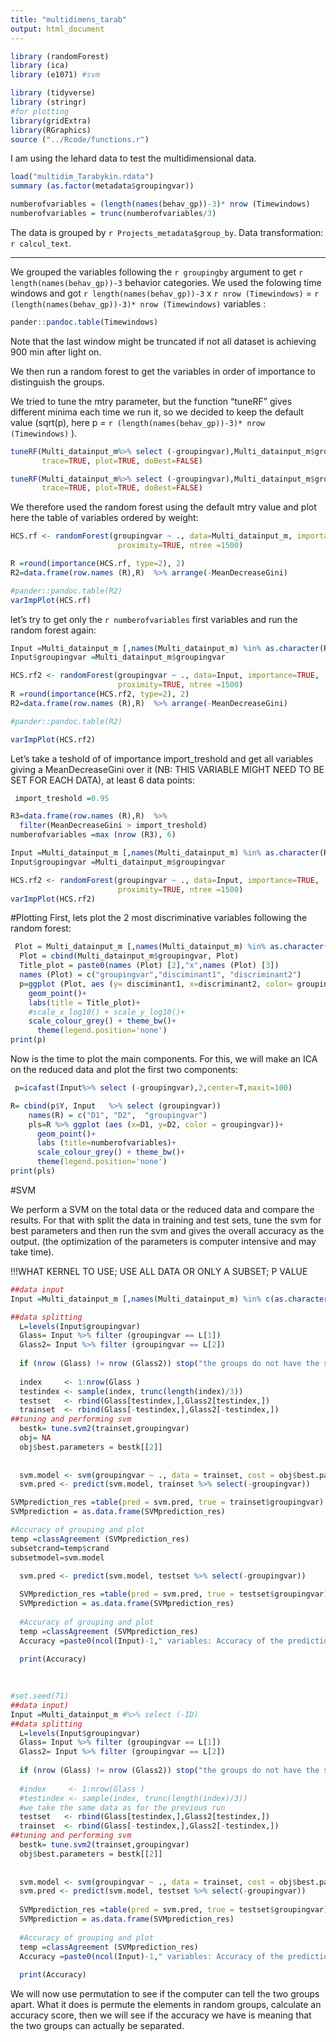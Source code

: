 ```yaml
---
title: "multidimens_tarab"
output: html_document
---
```

```r
library (randomForest)
library (ica)
library (e1071) #svm

library (tidyverse)
library (stringr)
#for plotting
library(gridExtra)
library(RGraphics)
source ("../Rcode/functions.r")
```


I am using the lehard data to test the multidimensional data.



```r
load("multidim_Tarabykin.rdata")
summary (as.factor(metadata$groupingvar))

numberofvariables = (length(names(behav_gp))-3)* nrow (Timewindows)
numberofvariables = trunc(numberofvariables/3)

```
The data is grouped by `r Projects_metadata$group_by `.
Data transformation: `r calcul_text`.


---


We grouped the variables following the `r groupingby` argument to get `r length(names(behav_gp))-3` behavior categories. We used the folowing time windows and got `r length(names(behav_gp))-3` x `r nrow (Timewindows)` = `r (length(names(behav_gp))-3)* nrow (Timewindows)` variables :

```r
pander::pandoc.table(Timewindows)
```
Note that the last window might be truncated if not all dataset is achieving 900 min after light on.

We then run a random forest to get the variables in order of importance to distinguish the groups.

We tried to tune the mtry parameter, but the function "tuneRF" gives different minima each time we run it, so we decided to keep the default value (sqrt(p), here p = `r (length(names(behav_gp))-3)* nrow (Timewindows)` ).

```r
tuneRF(Multi_datainput_m%>% select (-groupingvar),Multi_datainput_m$groupingvar, ntreeTry=50, stepFactor=2, improve=0.05,
       trace=TRUE, plot=TRUE, doBest=FALSE)

tuneRF(Multi_datainput_m%>% select (-groupingvar),Multi_datainput_m$groupingvar, ntreeTry=50, stepFactor=2, improve=0.05,
       trace=TRUE, plot=TRUE, doBest=FALSE)
```



We therefore used the random forest using the default mtry value and plot here the table of variables ordered by weight:
```r
HCS.rf <- randomForest(groupingvar ~ ., data=Multi_datainput_m, importance=TRUE,
                        proximity=TRUE, ntree =1500)

R =round(importance(HCS.rf, type=2), 2)
R2=data.frame(row.names (R),R)  %>% arrange(-MeanDecreaseGini)

#pander::pandoc.table(R2)
varImpPlot(HCS.rf)
```


let's try to get only the `r numberofvariables` first variables and run the random forest again:

```r


Input =Multi_datainput_m [,names(Multi_datainput_m) %in% as.character(R2 [1:numberofvariables,1]) ]
Input$groupingvar =Multi_datainput_m$groupingvar

HCS.rf2 <- randomForest(groupingvar ~ ., data=Input, importance=TRUE,
                        proximity=TRUE, ntree =1500)
R =round(importance(HCS.rf2, type=2), 2)
R2=data.frame(row.names (R),R)  %>% arrange(-MeanDecreaseGini)

#pander::pandoc.table(R2)

varImpPlot(HCS.rf2)
```

Let's take a teshold of of importance import_treshold and get all variables giving a MeanDecreaseGini over it (NB: THIS VARIABLE MIGHT NEED TO BE SET FOR EACH DATA), at least 6 data points:

```r
 import_treshold =0.95

R3=data.frame(row.names (R),R)  %>% 
  filter(MeanDecreaseGini > import_treshold)
numberofvariables =max (nrow (R3), 6)

Input =Multi_datainput_m [,names(Multi_datainput_m) %in% as.character(R2 [1:numberofvariables,1]) ]
Input$groupingvar =Multi_datainput_m$groupingvar

HCS.rf2 <- randomForest(groupingvar ~ ., data=Input, importance=TRUE,
                        proximity=TRUE, ntree =1500)
varImpPlot(HCS.rf2)
```

#Plotting
First, lets plot the 2 most discriminative variables following the random forest:

```r


 Plot = Multi_datainput_m [,names(Multi_datainput_m) %in% as.character(R2 [1:2,1]) ]
  Plot = cbind(Multi_datainput_m$groupingvar, Plot)
  Title_plot = paste0(names (Plot) [2],"x",names (Plot) [3])
  names (Plot) = c("groupingvar","disciminant1", "discriminant2")
  p=ggplot (Plot, aes (y= disciminant1, x=discriminant2, color= groupingvar))+
    geom_point()+
    labs(title = Title_plot)+
    #scale_x_log10() + scale_y_log10()+
    scale_colour_grey() + theme_bw()+
      theme(legend.position='none')
print(p)  
```


Now is the time to plot the main components. For this, we will make an ICA on the reduced data and plot the first two components:

```r
 p=icafast(Input%>% select (-groupingvar),2,center=T,maxit=100)

R= cbind(p$Y, Input   %>% select (groupingvar))
    names(R) = c("D1", "D2",  "groupingvar")
    pls=R %>% ggplot (aes (x=D1, y=D2, color = groupingvar))+
      geom_point()+
      labs (title=numberofvariables)+ 
      scale_colour_grey() + theme_bw()+
      theme(legend.position='none')
print(pls)    
```





#SVM
 
We perform a SVM on the total data or the reduced data and compare the results. For that with split the data in training and test sets, tune the svm for best parameters and then run the svm and gives the overall accuracy as the output.
(the optimization of the parameters is computer intensive and may take time).

!!!WHAT KERNEL TO USE; USE ALL DATA OR ONLY A SUBSET; P VALUE 

```r
##data input
Input =Multi_datainput_m [,names(Multi_datainput_m) %in% c(as.character(R2 [1:numberofvariables,1]), "groupingvar") ]

##data splitting  
  L=levels(Input$groupingvar)
  Glass= Input %>% filter (groupingvar == L[1])
  Glass2= Input %>% filter (groupingvar == L[2])
  
  if (nrow (Glass) != nrow (Glass2)) stop("the groups do not have the same size !")
  
  index     <- 1:nrow(Glass )
  testindex <- sample(index, trunc(length(index)/3))
  testset   <- rbind(Glass[testindex,],Glass2[testindex,])
  trainset  <- rbind(Glass[-testindex,],Glass2[-testindex,])
##tuning and performing svm  
  bestk= tune.svm2(trainset,groupingvar)
  obj= NA
  obj$best.parameters = bestk[[2]]
 
  
  svm.model <- svm(groupingvar ~ ., data = trainset, cost = obj$best.parameters$cost, gamma = obj$best.parameters$gamma, kernel = bestk[[1]])
  svm.pred <- predict(svm.model, trainset %>% select(-groupingvar))

SVMprediction_res =table(pred = svm.pred, true = trainset$groupingvar)
SVMprediction = as.data.frame(SVMprediction_res)

#Accuracy of grouping and plot
temp =classAgreement (SVMprediction_res)
subsetcrand=temp$crand
subsetmodel=svm.model

  svm.pred <- predict(svm.model, testset %>% select(-groupingvar))
  
  SVMprediction_res =table(pred = svm.pred, true = testset$groupingvar)
  SVMprediction = as.data.frame(SVMprediction_res)
  
  #Accuracy of grouping and plot
  temp =classAgreement (SVMprediction_res)
  Accuracy =paste0(ncol(Input)-1," variables: Accuracy of the prediction with ",bestk[[1]]," kernel (Corrected Rand index: 0 denotes chance level, maximum is 1):",temp$crand)
  
  print(Accuracy)
  
  
```

```r
#set.seed(71)
##data input)
Input =Multi_datainput_m #%>% select (-ID)
##data splitting  
  L=levels(Input$groupingvar)
  Glass= Input %>% filter (groupingvar == L[1])
  Glass2= Input %>% filter (groupingvar == L[2])
  
  if (nrow (Glass) != nrow (Glass2)) stop("the groups do not have the same size !")
  
  #index     <- 1:nrow(Glass )
  #testindex <- sample(index, trunc(length(index)/3))
  #we take the same data as for the previous run
  testset   <- rbind(Glass[testindex,],Glass2[testindex,])
  trainset  <- rbind(Glass[-testindex,],Glass2[-testindex,])
##tuning and performing svm  
  bestk= tune.svm2(trainset,groupingvar)
  obj$best.parameters = bestk[[2]]
 
  
  svm.model <- svm(groupingvar ~ ., data = trainset, cost = obj$best.parameters$cost, gamma = obj$best.parameters$gamma, kernel = bestk[[1]])
  svm.pred <- predict(svm.model, testset %>% select(-groupingvar))
  
  SVMprediction_res =table(pred = svm.pred, true = testset$groupingvar)
  SVMprediction = as.data.frame(SVMprediction_res)
  
  #Accuracy of grouping and plot
  temp =classAgreement (SVMprediction_res)
  Accuracy =paste0(ncol(Input)-1," variables: Accuracy of the prediction with ",bestk[[1]]," kernel (Corrected Rand index: 0 denotes chance level, maximum is 1):",temp$crand)
  
  print(Accuracy)
```
We will now use permutation to see if the computer can tell the two groups apart. What it does is permute the elements in random groups, calculate an accuracy score, then we will see if the accuracy we have is meaning that the two groups can actually be separated.










